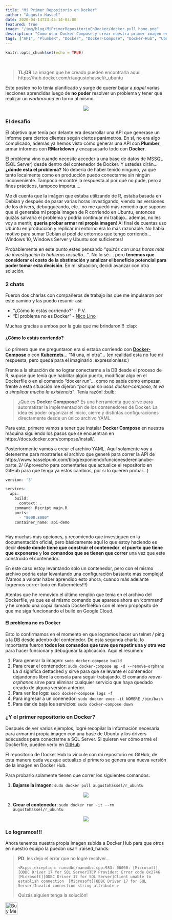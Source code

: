 ```yaml
---
title: "Mi Primer Repositorio en Docker"
author: "Augusto Hassel"
date: 2020-04-14T23:45:14-03:00
featured: true
image: "/img/blog/MiPrimerRepositorioEnDocker/docker_pull_home.png"
description: "Como usar Docker-Compose y crear nuestra primer imagen en Docker Hub"
tags: ["API", "PlumbeR", "Docker", "Docker-Compose", "Docker-Hub", "Ubuntu", "Linux"]
---
```


```r
knitr::opts_chunk$set(echo = TRUE)
```
<br>

> **TL;DR** La imagen que he creado pueden encontrarla aquí: https://hub.docker.com/r/augustohassel/r_ubuntu

Este posteo no lo tenía planificado y surge de querer bajar a *papel* varias lecciones aprendidas luego de **no poder** resolver un problema y tener que realizar un *workaround* en torno al mismo.

<p align="center" width="50px" height="auto"> <img src='/img/blog/MiPrimerRepositorioEnDocker/docker_pull_0.png' style='max-width: 65%'/></p>

### El desafío

El objetivo que tenía por delante era desarrollar una API que generase un informe para ciertos clientes según ciertos parámetros. En sí, no era algo complicado, además ya hemos visto cómo generar una API con **Plumber**, armar informes con **RMarkdown** y encapsusarlo todo con **Docker**. 

El problema vino cuando necesite acceder a una base de datos de MSSQL (SQL Server) desde dentro del contenedor de Docker. Y ustedes dirán... **¿dónde esta el problema?** No debería de haber tenido ninguno, ya que tanto localmente como en producción puedo conectarme sin ningún inconveniente. Tampoco encontré la respuesta al por qué no pude, pero a fines prácticos, tampoco importa.... 

Me di cuenta que la imágen que estaba utilizando de R, estaba basada en Debian y después de pasar varias horas investigando, viendo las versiones de los drivers, debuggueando, etc.. no me quedó más remedio que suponer que si generaba mi propia imagen de R corriendo en Ubuntu, entonces quizás salvaría el problema y podría continuar mi trabajo.. además, no les voy a mentir, **quería probar armar mi propia imagen**! Al final de cuentas uso Ubuntu en producción y replicar mi entorno era lo más razonable. No había motivo para sumar Debian al pool de entornos que tengo corriendo... Windows 10, Windows Server y Ubuntu son suficientes!

Probablemente en este punto estes pensando *"quizás con unas horas más de investigación lo hubieras resuelto..."*. No lo sé.... pero **tenemos que considerar el costo de la obstinación y analizar el beneficio potencial para poder tomar esta decisión**. En mi situación, decidí avanzar con otra solución.

### 2 chats

Fueron dos charlas con compañeros de trabajo las que me impulsaron por este camino y las puedo resumir así:

- "¿Cómo lo estás corriendo?" - P.V.
- "El problema no es Docker" - [Nico Lino](https://twitter.com/NicolasLin0)

Muchas gracias a ambos por la guía que me brindaron!!! :clap:


#### ¿Cómo lo estás corriendo?

Lo primero que me preguntaron era si estaba corriendo con **[Docker-Compose](https://docs.docker.com/compose/)** o con **[Kubernets](https://cloud.google.com/kubernetes-engine?hl=es)**... "Ni una, ni otra"... (en realidad esta no fue mi respuesta, pero queda para el imaginario :expressionless:) 

Frente a la situación de no lograr conectarme a la DB desde el proceso de R, supuse que tenía que habilitar algún puerto, modificar algo en el Dockerfile o en el comando "docker run"... como no sabía como empezar, frente a esta situación me dijeron *"por qué no usas docker-compose, te va a simplicar mucho la existencia"*. Tenía razón! :bulb:

> ¿Qué es **Docker Comppose**? Es una herramienta que sirve para automatizar la implementación de los contenedores de Docker. La idea es poder organizar el inicio, cierre y distintas configuraciones directamente desde un único archivo YAML.

Para esto, primero vamos a tener que instalar **Docker Compose** en nuestra máquina siguiendo los pasos que se encuentran en https://docs.docker.com/compose/install/.

Posteriormente vamos a crear el archivo YAML. Aquí solamente voy a detenerme para mostrarles el archivo que generé para correr la API de https://www.hasselpunk.com/blog/exponiendofuncionesderenlanube-parte_2/ (Aprovecho para comentarles que actualice el repositorio en GitHub para que tenga ya estos cambios, por si lo quieren probar...)

```r
version: '3'

services:
  api:
    build: 
      context: . 
    command: Rscript main.R 
    ports:
      - "8000:8000" 
    container_name: api-demo
    
```

Hay muchas más opciones, y recomiendo que investiguen en la documentación oficial, pero básicamente aquí lo que estoy haciendo es decir **desde donde tiene que construir el contenedor**, **el puerto que tiene que exponerse** y **los comandos que se tienen que correr** una vez que este construido el contenedor. 

En este caso estoy levantando solo un contenedor, pero con el mismo archivo podría estar levantando una configuración bastante más compleja! (Vamos a valorar haber aprendido esto ahora, cuando más adelante logremos correr todo en Kubernetes!!!)

Atentos que he removido el último renglón que tenía en el archivo del Dockerfile, ya que es el mismo comando que aparece ahora en 'command' y he creado una copia llamada DockerfileRun con el mero propópsito de que me siga funcionando el build en Google Cloud.

#### El problema no es Docker

Esto lo confirmamos en el momento en que logramos hacer un telnet / ping a la DB desde adentro del contenedor. De esta segunda charla, lo importante fueron **todos los comandos que tuve que repetir una y otra vez** para hacer funcionar y debuguear la aplicación. Aquí el resumen:

1. Para generar la imagen: `sudo docker-compose build`
2. Para crear el contenedor: `sudo docker-compose up -d --remove-orphans` La *d* significa dettached y sirve para que se levante el contenedor dejandonos libre la consola para seguir trabajando. El comando *reove-orphanes* sirve para eliminar cualquier servicio que haya quedado creado de alguna versión anterior.
3. Para ver los logs: `sudo docker-compose logs -f`
4. Para ingresar a un conenedor: `sudo docker exec -it NOMBRE /bin/bash`
5. Para dar de baja los servicios: `sudo docker-compose down`

### ¿Y el primer repositorio en Docker?

Después de ver varios ejemplos, logré recopilar la información necesaria para armar mi propia imagen con una base de Ubuntu y los drivers adecuados para conectarme a SQL Server. Si quieren ver cómo armé el Dockerfile, pueden verlo en [GitHub](https://github.com/augustohassel/DockerfileRUbuntu/blob/master/Dockerfile)  

El repositorio de Docker Hub lo vincule con mi repositorio en GitHub, de esta manera cada vez que actualizo el primero se genera una nueva versión de la imagen en Docker Hub. 

Para probarlo solamente tienen que correr los siguientes comandos:

1. **Bajarse la imagen**: `sudo docker pull augustohassel/r_ubuntu`


<p align="center" width="50px" height="auto"> <img src='/img/blog/MiPrimerRepositorioEnDocker/docker_pull_1.png' style='max-width: 65%'/></p>


2. **Crear el contenedor**: `sudo docker run -it --rm augustohassel/r_ubuntu`

<p align="center" width="50px" height="auto"> <img src='/img/blog/MiPrimerRepositorioEnDocker/docker_pull_2.png' style='max-width: 65%'/></p>


### Lo logramos!!!

Ahora tenemos nuestra propia imagen subida a Docker Hub para que otros en nuestro equipo la puedan usar! :raised_hands:


> **PD**: les dejo el error que no logré resolver... 
> 
> `<Rcpp::exception: nanodbc/nanodbc.cpp:983: 00000: [Microsoft][ODBC Driver 17 for SQL Server]TCP Provider: Error code 0x2746  [Microsoft][ODBC Driver 17 for SQL Server]Client unable to establish connection  [Microsoft][ODBC Driver 17 for SQL Server]Invalid connection string attribute >`
>
> Quizás alguien tenga la solución! 

<a href="https://www.buymeacoffee.com/augustohassel" target="_blank"><img src='https://cdn.buymeacoffee.com/buttons/arial-blue.png' alt="Buy Me A Coffee" align="left" height="38"/></a><br><br>